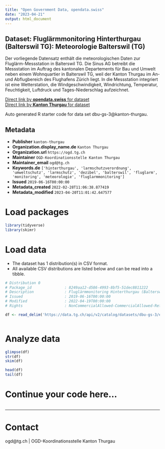 ```yaml
---
title: "Open Government Data, opendata.swiss"
date: "2023-04-21"
output: html_document
---
```


## Dataset: Fluglärmmonitoring Hinterthurgau (Balterswil TG): Meteorologie Balterswil (TG)

Der vorliegende Datensatz enthält die meteorologischen Daten zur Fluglärm-Messstation in Balterswil TG. Die Sinus AG betreibt die Messstation im Auftrag des kantonalen Departements für Bau und Umwelt neben einem Wohnquartier in Balterswil TG, weil der Kanton Thurgau im An- und Abflugbereich des Flughafens Zürich liegt. In die Messstation integriert ist eine Wetterstation, die Windgeschwindigkeit, Windrichtung, Temperatur, Feuchtigkeit, Luftdruck und Tages-Niederschlag aufzeichnet.

[Direct link by **opendata.swiss** for dataset](https://opendata.swiss/de/dataset/fluglarmmonitoring-hinterthurgau-balterswil-tg-meteorologie-fluglarm-messstation-balterswil-tg)<br>
[Direct link by **Kanton Thurgau** for dataset](https://data.tg.ch/explore/dataset/dbu-gs-3/)

Auto generated R starter code for data set dbu-gs-3@kanton-thurgau.

## Metadata

- **Publisher** `kanton-thurgau`
- **Organization.display_name.de** `Kanton Thurgau`
- **Organization.url** `https://ogd.tg.ch`
- **Maintainer** `OGD-Koordinationsstelle Kanton Thurgau`
- **Maintainer_email** `ogd@tg.ch`
- **Keywords.de** `['hinterthurgau', 'larmschutzverordnung', 'umweltschutz', 'larmschutz', 'dezibel', 'balterswil', 'fluglarm', 'monitoring', 'meteorologie', 'fluglarmmonitoring']`
- **Issued** `2019-06-16T00:00:00`
- **Metadata_created** `2022-02-28T11:06:38.877419`
- **Metadata_modified** `2023-04-20T11:01:42.647577`


# Load packages

```r

library(tidyverse)
library(skimr)

```

# Load data

-   The dataset has 1 distribution(s) in CSV format.
-   All available CSV distributions are listed below and can be read into a tibble.

```r

# Distribution 0
# Package_id               : 8249aa12-d586-4993-8bf5-51dec8811222
# Description              : Fluglärmmonitoring Hinterthurgau (Balterswil TG): Meteorologie Balterswil (TG) (csv)
# Issued                   : 2019-06-16T00:00:00
# Modified                 : 2022-04-19T00:00:00
# Rights                   : NonCommercialAllowed-CommercialAllowed-ReferenceRequired

df <- read_delim('https://data.tg.ch/api/v2/catalog/datasets/dbu-gs-3/exports/csv')



```

# Analyze data

```r

glimpse(df)
str(df)
skim(df)

head(df)
tail(df)

```

# Continue your code here...

```r

```

------------------------------------------------------------------------

# Contact

ogd@tg.ch | OGD-Koordinationsstelle Kanton Thurgau

